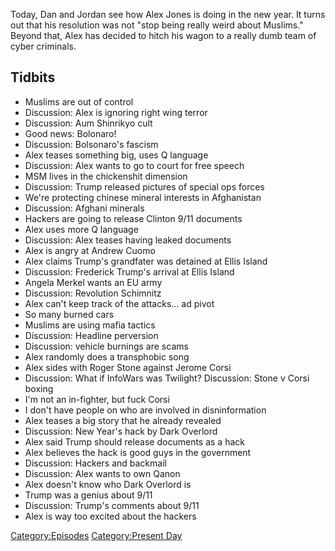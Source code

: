 {{Episode
    | title           = January 2, 2019
    | caption         = [https://knowledgefight.libsyn.com/knowledge-fight-january-2-2019 Listen to this episode on Libsyn]
    | episodeNumber   = 248
    | length          = 02:41:25
    | airDate         = January 4, 2019
    | coverageDate    = January 2, 2019
    | episodeType     = [[:Category:Present Day|Present Day]]
    | appearance      = [[Jair Bolsonaro]], [[Andrew Cuomo]], [[Frederick Trump]], [[Angela Merkel]], [[Roger Stone]], [[Jerome Corsi]]
    | oocDrop         = We ain't making money off that heroin
    | previousEpisode = [[247: Lionel]]
    | nextEpisode     = [[249: Predicting 9/11]]
}}

{{Stub}}

Today, Dan and Jordan see how Alex Jones is doing in the new year. It turns out that his resolution was not "stop being really weird about Muslims." Beyond that, Alex has decided to hitch his wagon to a really dumb team of cyber criminals.

==Tidbits==

*Muslims are out of control
*Discussion: Alex is ignoring right wing terror
*Discussion: Aum Shinrikyo cult
*Good news: Bolonaro!
*Discussion: Bolsonaro's fascism
*Alex teases something big, uses Q language
*Discussion: Alex wants to go to court for free speech
*MSM lives in the chickenshit dimension
*Discussion: Trump released pictures of special ops forces
*We're protecting chinese mineral interests in Afghanistan
*Discussion: Afghani minerals
*Hackers are going to release Clinton 9/11 documents
*Alex uses more Q language
*Discussion: Alex teases having leaked documents
*Alex is angry at Andrew Cuomo
*Alex claims Trump's grandfater was detained at Ellis Island
*Discussion: Frederick Trump's arrival at Ellis Island
*Angela Merkel wants an EU army
*Discussion: Revolution Schimnitz
*Alex can't keep track of the attacks... ad pivot
*So many burned cars
*Muslims are using mafia tactics
*Discussion: Headline perversion
*Discussion: vehicle burnings are scams
*Alex randomly does a transphobic song
*Alex sides with Roger Stone against Jerome Corsi
*Discussion: What if InfoWars was Twilight? Discussion: Stone v Corsi boxing
*I'm not an in-fighter, but fuck Corsi
*I don't have people on who are involved in disninformation
*Alex teases a big story that he already revealed
*Discussion: New Year's hack by Dark Overlord
*Alex said Trump should release documents as a hack
*Alex believes the hack is good guys in the government
*Discussion: Hackers and backmail
*Discussion: Alex wants to own Qanon
*Alex doesn't know who Dark Overlord is
*Trump was a genius about 9/11
*Discussion: Trump's comments about 9/11
*Alex is way too excited about the hackers

[[Category:Episodes]]
[[Category:Present Day]]

